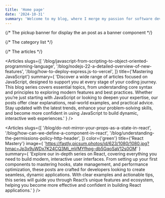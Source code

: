 ```yaml
---
title: 'Home page'
date: '2024-10-31'
summary: 'Welcome to my blog, where I merge my passion for software development with a deep commitment to continuous learning. As a Software Engineer driven by curiosity and the thrill of innovation, I believe that the tech world is a never-ending adventure. Every line of code, every new framework, and every solved problem is a step forward in this exhilarating journey.'
---
```


{/* The pickup banner for display the an post as a banner component */}

<Banner />

{/* The category list */}

<CategoryList />

{/* The articles */}

<Articles
  slugs={[
    '/blog/javascript-from-scripting-to-object-oriented-programming-language',
    '/blog/nodejs-22-a-detailed-overview-of-new-features',
    '/blog/how-to-deploy-express.js-to-vercel',
  ]}
  title={'Mastering JavaScript'}
  summary={
    'Discover a wide range of articles focused on JavaScript, designed to support you at every stage of your coding journey. This blog series covers essential topics, from understanding core syntax and principles to exploring modern features and best practices. Whether you’re just starting with JavaScript or looking to deepen your expertise, our posts offer clear explanations, real-world examples, and practical advice. Stay updated with the latest trends, enhance your problem-solving skills, and become more confident in using JavaScript to build dynamic, interactive web experiences.'
  }
/>

<Articles
  slugs={[
    '/blog/do-not-mirror-your-props-as-a-state-in-react',
    '/blog/how-can-we-define-a-component-in-react',
    '/blog/understanding-the-permissions-policy-http-header',
  ]}
  color={'green'}
  title={'React Mastery'}
  image={
    'https://fastly.picsum.photos/id/623/1080/1080.jpg?hmac=Jp3x9uWDx7K24CQ3Mi_mVMYfhpg-db5GqoSaV12s0OM'
  }
  summary={
    'Explore our in-depth series on React, covering everything you need to build modern, interactive user interfaces. From setting up your first components to mastering hooks, state management, and performance optimization, these posts are crafted for developers looking to create seamless, dynamic applications. With clear examples and actionable tips, this series will guide you through React’s unique features and ecosystem, helping you become more effective and confident in building React applications.'
  }
/>
